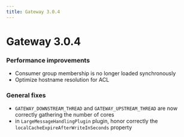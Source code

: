 ```yaml
---
title: Gateway 3.0.4
---
```

# Gateway 3.0.4

### Performance improvements 

- Consumer group membership is no longer loaded synchronously
- Optimize hostname resolution for ACL

### General fixes

- `GATEWAY_DOWNSTREAM_THREAD` and `GATEWAY_UPSTREAM_THREAD` are now correctly gathering the number of cores
- in `LargeMessageHandlingPlugin` plugin, honor correctly the `localCacheExpireAfterWriteInSeconds` property
